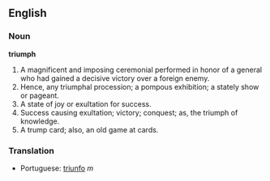 ==English==

===Noun===

'''triumph'''

#A magnificent and imposing ceremonial performed in honor of a general who had gained a decisive victory over a foreign enemy.
#Hence, any triumphal procession; a pompous exhibition; a stately show or pageant.
#A state of joy or exultation for success.
#Success causing exultation; victory; conquest; as, the triumph of knowledge.
#A trump card; also, an old game at cards.

===Translation===
*Portuguese: [[triunfo]] ''m''